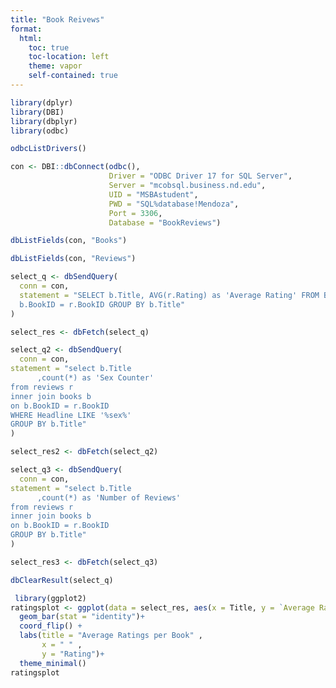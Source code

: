 ```yaml
---
title: "Book Reivews"
format:
  html:
    toc: true
    toc-location: left
    theme: vapor
    self-contained: true
---
```

```r
library(dplyr)
library(DBI)
library(dbplyr)
library(odbc)

odbcListDrivers()

con <- DBI::dbConnect(odbc(),
                      Driver = "ODBC Driver 17 for SQL Server",
                      Server = "mcobsql.business.nd.edu",
                      UID = "MSBAstudent",
                      PWD = "SQL%database!Mendoza",
                      Port = 3306, 
                      Database = "BookReviews")

dbListFields(con, "Books")

dbListFields(con, "Reviews")

select_q <- dbSendQuery(
  conn = con, 
  statement = "SELECT b.Title, AVG(r.Rating) as 'Average Rating' FROM Books b INNER JOIN Reviews r ON
  b.BookID = r.BookID GROUP BY b.Title"
)

select_res <- dbFetch(select_q)

select_q2 <- dbSendQuery(
  conn = con,
statement = "select b.Title 
      ,count(*) as 'Sex Counter'
from reviews r 
inner join books b 
on b.BookID = r.BookID
WHERE Headline LIKE '%sex%'
GROUP BY b.Title"
)

select_res2 <- dbFetch(select_q2)

select_q3 <- dbSendQuery(
  conn = con,
statement = "select b.Title 
      ,count(*) as 'Number of Reviews'
from reviews r 
inner join books b 
on b.BookID = r.BookID
GROUP BY b.Title"
)

select_res3 <- dbFetch(select_q3)

dbClearResult(select_q)
```

```r
 library(ggplot2)
ratingsplot <- ggplot(data = select_res, aes(x = Title, y = `Average Rating`))+
  geom_bar(stat = "identity")+
  coord_flip() +
  labs(title = "Average Ratings per Book" ,
       x = " " ,
       y = "Rating")+
  theme_minimal()
ratingsplot
```

